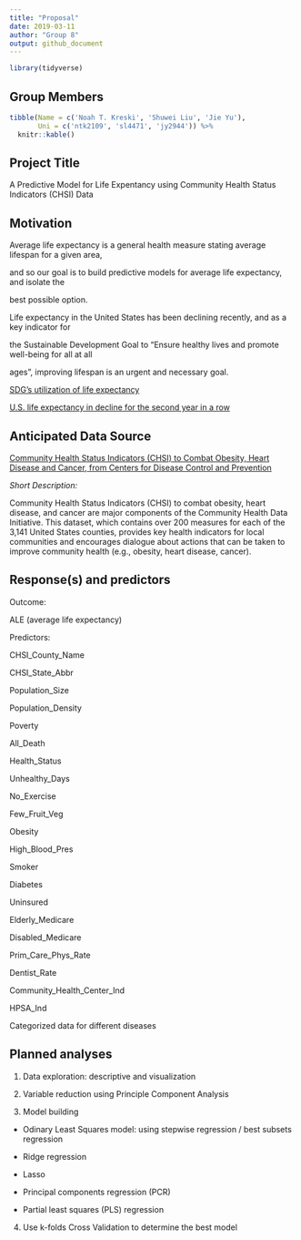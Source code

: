 ```yaml
---
title: "Proposal"
date: 2019-03-11
author: "Group 8"
output: github_document
---
```


```r
library(tidyverse)
```

## Group Members

```r
tibble(Name = c('Noah T. Kreski', 'Shuwei Liu', 'Jie Yu'),
       Uni = c('ntk2109', 'sl4471', 'jy2944')) %>% 
  knitr::kable()
```

## Project Title

A Predictive Model for Life Expentancy using Community Health Status Indicators (CHSI) Data


## Motivation

Average life expectancy is a general health measure stating average lifespan for a given area, 

and so our goal is to build predictive models for average life expectancy, and isolate the 

best possible option. 


Life expectancy in the United States has been declining recently, and as a key indicator for 

the Sustainable Development Goal to “Ensure healthy lives and promote well-being for all at all 

ages”, improving lifespan is an urgent and necessary goal.

[SDG's utilization of life expectancy](https://www.who.int/gho/publications/world_health_statistics/2016/EN_WHS2016_Chapter3.pdf)

[U.S. life expectancy in decline for the second year in a row](https://www.aafp.org/news/health-of-the-public/20181210lifeexpectdrop.html)


## Anticipated Data Source
[Community Health Status Indicators (CHSI) to Combat Obesity, Heart Disease and Cancer, from Centers for Disease Control and Prevention](https://healthdata.gov/dataset/community-health-status-indicators-chsi-combat-obesity-heart-disease-and-cancer)

_Short Description:_

Community Health Status Indicators (CHSI) to combat obesity, heart disease, and cancer are major components of the Community Health Data Initiative. This dataset, which contains over 200 measures for each of the 3,141 United States counties, provides key health indicators for local communities and encourages dialogue about actions that can be taken to improve community health (e.g., obesity, heart disease, cancer).

## Response(s) and predictors

Outcome: 

ALE (average life expectancy)


Predictors: 

CHSI_County_Name

CHSI_State_Abbr

Population_Size

Population_Density

Poverty

All_Death

Health_Status

Unhealthy_Days

No_Exercise

Few_Fruit_Veg

Obesity

High_Blood_Pres

Smoker

Diabetes

Uninsured

Elderly_Medicare

Disabled_Medicare

Prim_Care_Phys_Rate

Dentist_Rate

Community_Health_Center_Ind

HPSA_Ind

Categorized data for different diseases

## Planned analyses

1. Data exploration: descriptive and visualization

2. Variable reduction using Principle Component Analysis

3. Model building

* Odinary Least Squares model: using stepwise regression / best subsets regression

* Ridge regression

* Lasso

* Principal components regression (PCR)

* Partial least squares (PLS) regression

4. Use k-folds Cross Validation to determine the best model